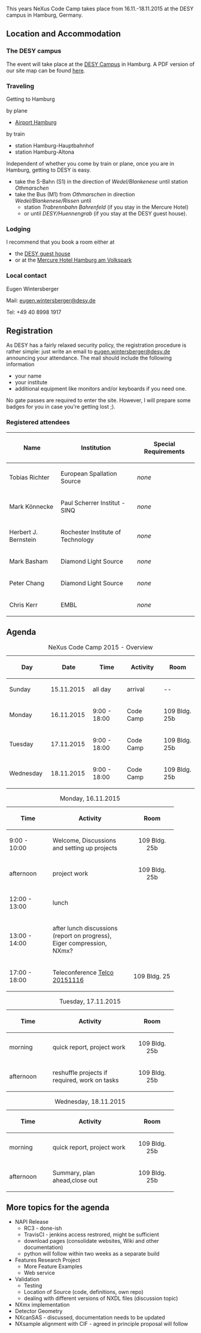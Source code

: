 This years NeXus Code Camp takes place from 16.11.-18.11.2015 at the DESY campus in Hamburg, Germany. 

== Location and Accommodation ==

=== The DESY campus ===

The event will take place at the [https://www.openstreetmap.org/#map=17/53.57749/9.87851 DESY Campus] in Hamburg. A PDF version  
of our site map can be found [[:File:NexusCodeCamp2015_map.pdf|here]].

=== Traveling === 

Getting to Hamburg

by plane
* [https://www.hamburg-airport.de/en/ Airport Hamburg] 

by train 
* station Hamburg-Hauptbahnhof
* station Hamburg-Altona

Independent of whether you come by train or plane, once you are in Hamburg, getting to DESY is 
easy. 

* take the S-Bahn (S1) in the direction of ''Wedel/Blankenese'' until station ''Othmarschen''
* take the Bus (M1) from ''Othmarschen'' in direction ''Wedel/Blankenese/Risse''n until 
** station ''Trabrennbahn Bahrenfeld'' (if you stay in the Mercure Hotel) 
** or until ''DESY/Huennengrab'' (if you stay at the DESY guest house).

=== Lodging ===

I recommend that you book a room either at

* the [http://guest-services.desy.de/hostel_in_hamburg/index_eng.html DESY guest house]
* or at the [http://www.accorhotels.com/gb/hotel-1659-mercure-hotel-hamburg-am-volkspark-ex-novotel-hamburg-arena/index.shtml Mercure Hotel Hamburg am Volkspark]

=== Local contact ===

Eugen Wintersberger

Mail: [mailto:eugen.wintersberger@desy.de eugen.wintersberger@desy.de]

Tel: +49 40 8998 1917

== Registration ==

As DESY has a fairly relaxed security policy, the registration procedure is rather simple: just write an email to 
[mailto:eugen.wintersberger@desy.de eugen.wintersberger@desy.de] announcing your attendance. 
The mail should include the following information

* your name
* your institute 
* additional equipment like monitors and/or keyboards if you need one. 

No gate passes are required to enter the site. However, I will prepare some badges for you in case you're getting lost ;).

=== Registered attendees ===

{| class="wikitable"
|-
! Name
! Institution
! Special Requirements
|-
| Tobias Richter
| European Spallation Source
| ''none''
|-
| Mark Könnecke
| Paul Scherrer Institut - SINQ
| ''none''
|-
| Herbert J. Bernstein
| Rochester Institute of Technology
| ''none''
|-
| Mark Basham
| Diamond Light Source
| ''none''
|-
| Peter Chang
| Diamond Light Source
| ''none''
|-
| Chris Kerr
| EMBL
| ''none''
|}

== Agenda ==
{| style="text-align:center;"
|+ NeXus Code Camp 2015 - Overview 
! style="width:100px" | Day 
! style="width:100px" | Date 
! style="width:100px" | Time
! style="width:100px" | Activity 
! style="width:100px" | Room
|- 
| style="text-align:left;" | Sunday
| 15.11.2015
| all day
| arrival
| -- 

|- 
| style="text-align:left;" | Monday 
| 16.11.2015 
| 9:00 - 18:00 
| Code Camp 
| 109 Bldg. 25b

|- 
| style="text-align:left;" | Tuesday
| 17.11.2015 
| 9:00 - 18:00 
| Code Camp
| 109 Bldg. 25b

|- 
| style="text-align:left;" | Wednesday 
| 18.11.2015
| 9:00 - 18:00 
| Code Camp
| 109 Bldg. 25b
|}



{|
|+ Monday, 16.11.2015
! style="width:100px" | Time
! style="width:200px" | Activity 
! style="width:100px" | Room
|-
|9:00 - 10:00
|Welcome, Discussions and setting up projects
|style="text-align:center;" | 109 Bldg. 25b
|-
|afternoon 
|project work
|style="text-align:center;" | 109 Bldg. 25b
|-
|12:00 - 13:00
|lunch
|
|-
|13:00 - 14:00
|after lunch discussions (report on progress), Eiger compression, NXmx?
|
|-
|17:00 - 18:00
|Teleconference [[Telco 20151116]]
| 109 Bldg. 25
|}


{|
|+ Tuesday, 17.11.2015
! style="width:100px" | Time
! style="width:200px" | Activity 
! style="width:100px" | Room
|-
|morning
|quick report, project work
|style="text-align:center;" | 109 Bldg. 25b
|-
|afternoon 
|reshuffle projects if required, work on tasks
|style="text-align:center;" | 109 Bldg. 25b
|}


{|
|+ Wednesday, 18.11.2015
! style="width:100px" | Time
! style="width:200px" | Activity 
! style="width:100px" | Room
|-
|morning
|quick report, project work
|style="text-align:center;" | 109 Bldg. 25b
|-
|afternoon
|Summary, plan ahead,close out
|style="text-align:center;" | 109 Bldg. 25b
|}

== More topics for the agenda == 

* NAPI Release
** RC3 - done-ish
** TravisCI - jenkins access restrored, might be sufficient
** download pages (consolidate websites, Wiki and other documentation)
** python will follow within two weeks as a separate build
* Features Research Project
** More Feature Examples
** Web service
* Validation
** Testing
** Location of Source (code, definitions, own repo)
** dealing with different versions of NXDL files (discussion topic)
* NXmx implementation
* Detector Geometry
* NXcanSAS - discussed, documentation needs to be updated
* NXsample alignment with CIF - agreed in principle proposal will follow